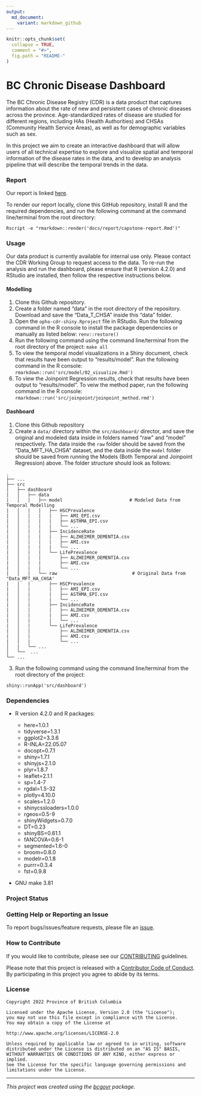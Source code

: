 ```yaml
---
output:
  md_document:
    variant: markdown_github
---
```


```r
knitr::opts_chunk$set(
  collapse = TRUE,
  comment = "#>",
  fig.path = "README-"
)
```

<!-- Add a project state badge
See https://github.com/BCDevExchange/Our-Project-Docs/blob/master/discussion/projectstates.md
If you have bcgovr installed and you use RStudio, click the 'Insert BCDevex Badge' Addin. -->

# BC Chronic Disease Dashboard

The BC Chronic Disease Registry (CDR) is a data product that captures
information about the rate of new and persistent cases of chronic
diseases across the province. Age-standardized rates of disease are
studied for different regions, including HAs (Health Authorities) and
CHSAs (Community Health Service Areas), as well as for demographic
variables such as sex.

In this project we aim to create an interactive dashboard that will
allow users of all technical expertise to explore and visualize spatial
and temporal information of the disease rates in the data, and to
develop an analysis pipeline that will describe the temporal trends in
the data.

### Report

Our report is linked
[here](https://github.com/bcgov/opho-cdr-shiny/blob/main/docs/report/capstone-report.pdf).

To render our report locally, clone this GitHub repository, install R
and the required dependencies, and run the following command at the
command line/terminal from the root directory:

```
Rscript -e "rmarkdown::render('docs/report/capstone-report.Rmd')"
```

### Usage

Our data product is currently available for internal use only. Please contact the CDR Working Group to request access to the data. 
To re-run the analysis and run the dashboard, please ensure that R (version 4.2.0) and RStudio are installed, then follow the respective instructions below.

#### Modelling

1. Clone this Github repository.
2. Create a folder named "data" in the root directory of the repository. Download and save the "Data_T_CHSA" inside this "data" folder. 
3. Open the `opho-cdr-shiny.Rproject` file in RStudio. Run the following command in the R console to install the package dependencies or manually as listed below:
    ```
    renv::restore()
    ```
4. Run the following command using the command line/terminal from the root directory of the project:
    ```
    make all
    ```
5. To view the temporal model visualizations in a Shiny document, check that results have been output to "results/model". 
    Run the following command in the R console:
    ```
    rmarkdown::run('src/model/02_visualize.Rmd')
    ```
6. To view the Joinpoint Regression results, check that results have been output to "results/model". 
  To veiw the method paper, run the following command in the R console:
    ```
    rmarkdown::run('src/joinpoint/joinpoint_method.rmd')
    ```

#### Dashboard

1. Clone this Github repository
2. Create a `data/` directory within the `src/dashboard/` director, and save the original and modeled data inside in folders named "raw" and "model" respectively. The data inside the `raw` folder should be saved from the "Data_MFT_HA_CHSA" dataset, and the data inside the `model` folder should be saved from running the Models (Both Temporal and Joinpoint Regression) above. The folder structure should look as follows:

```
.
├── ...
├── src                                  
│   ├── dashboard                         
|   │   ├── data                              
|   │   |   ├── model                         # Modeled Data from Temporal Modelling
|   │   |   |   ├── HSCPrevalence 
|   │   |   |   |   ├── AMI_EPI.csv 
|   │   |   |   |   ├── ASTHMA_EPI.csv 
|   │   |   |   |   └── ...
|   │   |   |   ├── IncidenceRate 
|   │   |   |   |   ├── ALZHEIMER_DEMENTIA.csv 
|   │   |   |   |   ├── AMI.csv 
|   │   |   |   |   └── ...
|   │   |   |   └── LifePrevalence 
|   │   |   |       ├── ALZHEIMER_DEMENTIA.csv 
|   │   |   |       ├── AMI.csv 
|   │   |   |       └── ...
|   │   |   └── raw                            # Original Data from "Data_MFT_HA_CHSA'
|   │   |       ├── HSCPrevalence 
|   │   |       |   ├── AMI_EPI.csv 
|   │   |       |   ├── ASTHMA_EPI.csv 
|   │   |       |   └── ...
|   │   |       ├── IncidenceRate 
|   │   |       |   ├── ALZHEIMER_DEMENTIA.csv 
|   │   |       |   ├── AMI.csv 
|   │   |       |   └── ...
|   │   |       └── LifePrevalence 
|   │   |           ├── ALZHEIMER_DEMENTIA.csv 
|   │   |           ├── AMI.csv 
|   │   |           └── ... 
│   |   └── ...  
│   └──  ...                                 
└── ...
```

3. Run the following command using the command line/terminal from the root directory of the project:
```
shiny::runApp('src/dashboard')
```

### Dependencies

-   R version 4.2.0 and R packages:

    -   here=1.0.1
    -   tidyverse=1.3.1
    -   ggplot2=3.3.6
    -   R-INLA=22.05.07
    -   docopt=0.7.1
    -   shiny=1.7.1
    -   shinyjs=2.1.0
    -   plyr=1.8.7
    -   leaflet=2.1.1
    -   sp=1.4-7
    -   rgdal=1.5-32
    -   plotly=4.10.0
    -   scales=1.2.0
    -   shinycssloaders=1.0.0
    -   rgeos=0.5-9
    -   shinyWidgets=0.7.0
    -   DT=0.23
    -   shinyBS=0.61.1
    -   fANCOVA=0.6-1
    -   segmented=1.6-0
    -   broom=0.8.0
    -   modelr=0.1.8
    -   purrr=0.3.4
    -   fst=0.9.8

-   GNU make 3.81

### Project Status

### Getting Help or Reporting an Issue

To report bugs/issues/feature requests, please file an
[issue](https://github.com/bcgov/opho-cdr-shiny/issues/).

### How to Contribute

If you would like to contribute, please see our
[CONTRIBUTING](CONTRIBUTING.md) guidelines.

Please note that this project is released with a [Contributor Code of
Conduct](CODE_OF_CONDUCT.md). By participating in this project you agree
to abide by its terms.

### License

```
Copyright 2022 Province of British Columbia

Licensed under the Apache License, Version 2.0 (the "License");
you may not use this file except in compliance with the License.
You may obtain a copy of the License at

http://www.apache.org/licenses/LICENSE-2.0

Unless required by applicable law or agreed to in writing, software distributed under the License is distributed on an "AS IS" BASIS,
WITHOUT WARRANTIES OR CONDITIONS OF ANY KIND, either express or implied.
See the License for the specific language governing permissions and limitations under the License.
```
---
*This project was created using the [bcgovr](https://github.com/bcgov/bcgovr) package.* 
